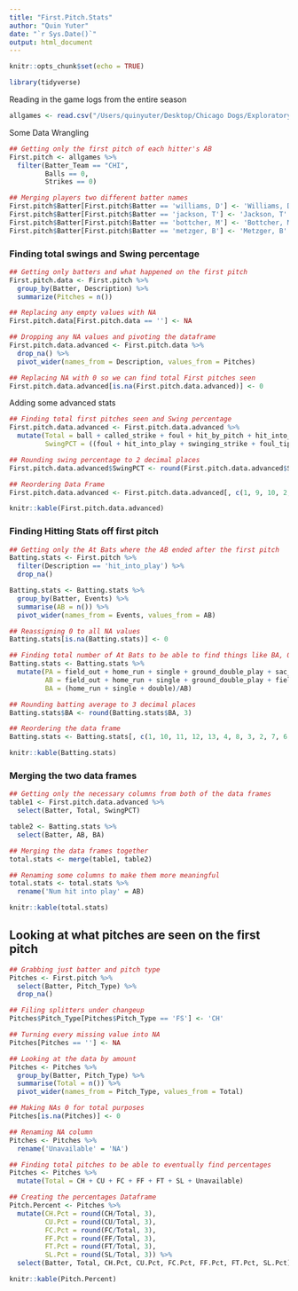 ```yaml
---
title: "First.Pitch.Stats"
author: "Quin Yuter"
date: "`r Sys.Date()`"
output: html_document
---
```


```r
knitr::opts_chunk$set(echo = TRUE)
```

```r
library(tidyverse)
```

Reading in the game logs from the entire season
```r
allgames <- read.csv("/Users/quinyuter/Desktop/Chicago Dogs/Exploratory Analytics/all_games_as_of_8_15 (1).csv")
```

Some Data Wrangling
```r
## Getting only the first pitch of each hitter's AB
First.pitch <- allgames %>%
  filter(Batter_Team == "CHI", 
         Balls == 0, 
         Strikes == 0)

## Merging players two different batter names
First.pitch$Batter[First.pitch$Batter == 'williams, D'] <- 'Williams, D'
First.pitch$Batter[First.pitch$Batter == 'jackson, T'] <- 'Jackson, T'
First.pitch$Batter[First.pitch$Batter == 'bottcher, M'] <- 'Bottcher, M'
First.pitch$Batter[First.pitch$Batter == 'metzger, B'] <- 'Metzger, B'
```

### Finding total swings and Swing percentage
```r
## Getting only batters and what happened on the first pitch
First.pitch.data <- First.pitch %>%
  group_by(Batter, Description) %>%
  summarize(Pitches = n())

## Replacing any empty values with NA
First.pitch.data[First.pitch.data == ''] <- NA

## Dropping any NA values and pivoting the dataframe
First.pitch.data.advanced <- First.pitch.data %>%
  drop_na() %>%
  pivot_wider(names_from = Description, values_from = Pitches)

## Replacing NA with 0 so we can find total First pitches seen 
First.pitch.data.advanced[is.na(First.pitch.data.advanced)] <- 0
```

Adding some advanced stats
```r
## Finding total first pitches seen and Swing percentage
First.pitch.data.advanced <- First.pitch.data.advanced %>%
  mutate(Total = ball + called_strike + foul + hit_by_pitch + hit_into_play + swinging_strike + foul_tip, 
         SwingPCT = ((foul + hit_into_play + swinging_strike + foul_tip)/Total)*100)

## Rounding swing percentage to 2 decimal places
First.pitch.data.advanced$SwingPCT <- round(First.pitch.data.advanced$SwingPCT, 2)

## Reordering Data Frame
First.pitch.data.advanced <- First.pitch.data.advanced[, c(1, 9, 10, 2, 3, 4, 5, 6, 7, 8)]

knitr::kable(First.pitch.data.advanced)
```

### Finding Hitting Stats off first pitch
```r
## Getting only the At Bats where the AB ended after the first pitch
Batting.stats <- First.pitch %>%
  filter(Description == 'hit_into_play') %>%
  drop_na()

Batting.stats <- Batting.stats %>%
  group_by(Batter, Events) %>%
  summarise(AB = n()) %>%
  pivot_wider(names_from = Events, values_from = AB)

## Reassigning 0 to all NA values
Batting.stats[is.na(Batting.stats)] <- 0

## Finding total number of At Bats to be able to find things like BA, OBP, SLG
Batting.stats <- Batting.stats %>%
  mutate(PA = field_out + home_run + single + ground_double_play + sac_bunt + field_error + double + sac_fly, 
         AB = field_out + home_run + single + ground_double_play + field_error + double, 
         BA = (home_run + single + double)/AB)

## Rounding batting average to 3 decimal places
Batting.stats$BA <- round(Batting.stats$BA, 3)

## Reordering the data frame
Batting.stats <- Batting.stats[, c(1, 10, 11, 12, 13, 4, 8, 3, 2, 7, 6, 9, 5)]

knitr::kable(Batting.stats)
```

### Merging the two data frames
```r
## Getting only the necessary columns from both of the data frames
table1 <- First.pitch.data.advanced %>%
  select(Batter, Total, SwingPCT)

table2 <- Batting.stats %>%
  select(Batter, AB, BA)

## Merging the data frames together
total.stats <- merge(table1, table2)

## Renaming some columns to make them more meaningful
total.stats <- total.stats %>%
  rename('Num hit into play' = AB)

knitr::kable(total.stats)
```

## Looking at what pitches are seen on the first pitch
```r
## Grabbing just batter and pitch type
Pitches <- First.pitch %>%
  select(Batter, Pitch_Type) %>%
  drop_na()

## Filing splitters under changeup
Pitches$Pitch_Type[Pitches$Pitch_Type == 'FS'] <- 'CH'

## Turning every missing value into NA
Pitches[Pitches == ''] <- NA

## Looking at the data by amount
Pitches <- Pitches %>%
  group_by(Batter, Pitch_Type) %>%
  summarise(Total = n()) %>%
  pivot_wider(names_from = Pitch_Type, values_from = Total)

## Making NAs 0 for total purposes
Pitches[is.na(Pitches)] <- 0

## Renaming NA column
Pitches <- Pitches %>%
  rename('Unavailable' = 'NA')

## Finding total pitches to be able to eventually find percentages
Pitches <- Pitches %>%
  mutate(Total = CH + CU + FC + FF + FT + SL + Unavailable)

## Creating the percentages Dataframe
Pitch.Percent <- Pitches %>%
  mutate(CH.Pct = round(CH/Total, 3), 
         CU.Pct = round(CU/Total, 3), 
         FC.Pct = round(FC/Total, 3), 
         FF.Pct = round(FF/Total, 3), 
         FT.Pct = round(FT/Total, 3), 
         SL.Pct = round(SL/Total, 3)) %>%
  select(Batter, Total, CH.Pct, CU.Pct, FC.Pct, FF.Pct, FT.Pct, SL.Pct)

knitr::kable(Pitch.Percent)

```








